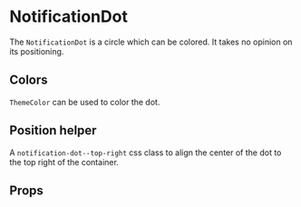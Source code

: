 
# NotificationDot

The `NotificationDot` is a circle which can be colored. It takes no opinion on its positioning.

<Canvas withSource="open">
    <Story id="components-notificationdot--basic" />
</Canvas>

## Colors

`ThemeColor` can be used to color the dot.

<Canvas>
    <Story id="components-notificationdot--colors" />
</Canvas>

## Position helper

A `notification-dot--top-right` css class to align the center of the dot to the top right of the container.

<Canvas>
    <Story id="components-notificationdot--position-helper" />
</Canvas>

## Props

<div class="hidden">
    <Primary />
</div>

<ArgsTable story={PRIMARY_STORY} />
